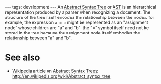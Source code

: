 ---
tags: development
---
An [[Abstract Syntax Tree]] or [[AST]] is an hierarchical representation produced by a parser when recognizing a document. The structure of the tree itself encodes the relationship between the nodes: for example, the expression <tt>a = b</tt> might be represented as an "assignment node" whose children are "a" and "b"; the "=" symbol itself need not be stored in the tree because the assignment node itself embodies the relationship between "a" and "b".

= See also =

* [[Wikipedia]] article on [[Abstract Syntax Trees]]: http://en.wikipedia.org/wiki/Abstract_syntax_tree
